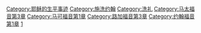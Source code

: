 {{Catmore}}

[[Category:耶稣的生平事迹|Category:耶稣的生平事迹]]
[[Category:施洗约翰|Category:施洗约翰]]
[[Category:洗礼|Category:洗礼]]
[[Category:马太福音第3章|Category:马太福音第3章]]
[[Category:马可福音第1章|Category:马可福音第1章]]
[[Category:路加福音第3章|Category:路加福音第3章]]
[[Category:约翰福音第1章|Category:约翰福音第1章]]
[[Category:光明五端|1]]